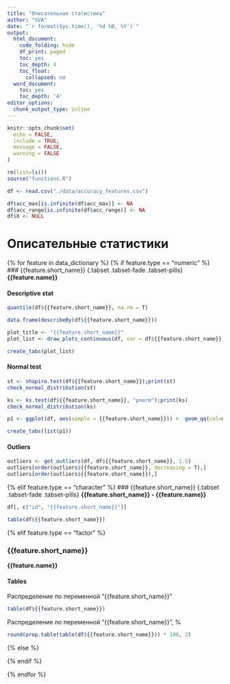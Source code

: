 ```yaml
---
title: "Описательная статистика"
author: "SVA"
date: "`r format(Sys.time(), '%d %B, %Y')`"
output:
  html_document:
    code_folding: hide
    df_print: paged
    toc: yes
    toc_depth: 4
    toc_float:
      collapsed: no
  word_document:
    toc: yes
    toc_depth: '4'
editor_options:
  chunk_output_type: inline
---
```


```r
knitr::opts_chunk$set(
  echo = FALSE,
  include = TRUE,
  message = FALSE, 
  warning = FALSE
)

rm(list=ls())
source("functions.R")
```


```r
df <- read.csv("./data/accuracy_features.csv")

df$acc_max[is.infinite(df$acc_max)] <- NA
df$acc_range[is.infinite(df$acc_range)] <- NA
df$X <- NULL

```


# Описательные статистики
{% for feature in data_dictionary %}
{% if feature.type == "numeric" %}
### {{feature.short_name}} {.tabset .tabset-fade .tabset-pills}
**{{feature.name}}**

#### Descriptive stat
```r
quantile(df${{feature.short_name}}, na.rm = T)
```

```r
data.frame(describeBy(df${{feature.short_name}}))
```


```r
plot_title <- "{{feature.short_name}}"
plot_list <- draw_plots_continuous(df, var = df${{feature.short_name}}, title = plot_title, filename = NULL, binwidth = NULL, bins = 15, alpha = 0.5, angle = 0)

create_tabs(plot_list)
```


#### Normal test
```r
st <- shapiro.test(df${{feature.short_name}});print(st)
check_normal_distribution(st)

ks <- ks.test(df${{feature.short_name}}, "pnorm");print(ks)
check_normal_distribution(ks)
```

```r
p1 <- ggplot(df, aes(sample = {{feature.short_name}})) +  geom_qq(col=main_color) + geom_qq_line() + labs(title = "QQPlot - {{feature.short_name}}", tabname="QQPlot", filename=paste0(plot_title, "_QQplot"))

create_tabs(list(p1))
```


#### Outliers
```r
outliers <- get_outliers(df, df${{feature.short_name}}, 1.5)
outliers[order(outliers${{feature.short_name}}, decreasing = T),]
outliers[order(outliers${{feature.short_name}}),]
```


{% elif feature.type == "character" %}
### {{feature.short_name}} {.tabset .tabset-fade .tabset-pills}
**{{feature.short_name}} - {{feature.name}}**

```r
df[, c("id", "{{feature.short_name}}")]
```

```r
table(df${{feature.short_name}})
```

{% elif feature.type == "factor" %}

### {{feature.short_name}} {.tabset .tabset-fade .tabset-pills}
**{{feature.name}}**

#### Tables

Распределение по переменной "{{feature.short_name}}"
```r
table(df${{feature.short_name}})
```

Распределение по переменной "{{feature.short_name}}", %
```r
round(prop.table(table(df${{feature.short_name}})) * 100, 2)
```

{% else %}

{% endif %}

{% endfor %}



